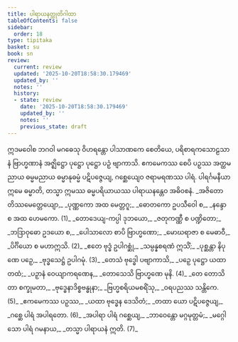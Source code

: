 ```yaml
---
title: ပါရာယနတ္ထုတိဂါထာ
tableOfContents: false
sidebar:
  order: 18
type: tipitaka
basket: su
book: sn
review:
  current: review
  updated: '2025-10-20T18:58:30.179469'
  updated_by: ''
  notes: ''
  history:
  - state: review
    date: '2025-10-20T18:58:30.179469'
    updated_by: ''
    notes: ''
    previous_state: draft
---
```



<DynamicBreadcrumb />


<ReviewStatus review={frontmatter.review} showDetails={true} />

<HypothesisAnnotation frontmatter={frontmatter} />

<Paragraph number="1333" book="sn">
ဣဒမဝေါစ ဘဂဝါ မဂဓေသု ဝိဟရန္တော ပါသာဏကေ စေတိယေ, ပရိစာရကသောဠသာနံ ဗြာဟ္မဏာနံ အဇ္ဈိဋ္ဌော ပုဋ္ဌော ပုဋ္ဌော ပဉှံ ဗျာကာသိ. ဧကမေကဿ စေပိ ပဉှဿ အတ္ထမညာယ ဓမ္မမညာယ ဓမ္မာနုဓမ္မံ ပဋိပဇ္ဇေယျ, ဂစ္ဆေယျေဝ ဇရာမရဏဿ ပါရံ. ပါရင်္ဂမနီယာ ဣမေ ဓမ္မာတိ, တသ္မာ ဣမဿ ဓမ္မပရိယာယဿ ပါရာယနန္တေဝ အဓိဝစနံ.
</Paragraph>

<Division number="1131" book="sn" e="ch" v="18" p="449">

<Paragraph number="1334" type="verses" book="sn">
_အဇိတော တိဿမေတ္တေယျော,_  
_ပုဏ္ဏကော အထ မေတ္တဂူ;_  
_ဓောတကော ဥပသီဝေါ စ,_  
_နန္ဒော စ အထ ဟေမကော. (1)_  

</Paragraph>

</Division>
<Division number="1132" book="sn" e="ch" v="18" p="449">

<Paragraph number="1335" type="verses" book="sn">
_တောဒေယျ-ကပ္ပါ ဒုဘယော,_  
_ဇတုကဏ္ဏီ စ ပဏ္ဍိတော;_  
_ဘဒြာဝုဓော ဥဒယော စ,_  
_ပေါသာလော စာပိ ဗြာဟ္မဏော;_  
_မောဃရာဇာ စ မေဓာဝီ,_  
_ပိင်္ဂိယော စ မဟာဣသိ. (2)_  

</Paragraph>

</Division>
<Division number="1133" book="sn" e="ch" v="18" p="449">

<Paragraph number="1336" type="verses" book="sn">
_ဧတေ ဗုဒ္ဓံ ဥပါဂစ္ဆုံ,_  
_သမ္ပန္နစရဏံ ဣသိံ;_  
_ပုစ္ဆန္တာ နိပုဏေ ပဉှေ,_  
_ဗုဒ္ဓသေဋ္ဌံ ဥပါဂမုံ. (3)_  

</Paragraph>

</Division>
<Division number="1134" book="sn" e="ch" v="18" p="449">

<Paragraph number="1337" type="verses" book="sn">
_တေသံ ဗုဒ္ဓေါ ပဗျာကာသိ,_  
_ပဉှေ ပုဋ္ဌော ယထာတထံ;_  
_ပဉှာနံ ဝေယျာကရဏေန,_  
_တောသေသိ ဗြာဟ္မဏေ မုနိ. (4)_  

</Paragraph>

</Division>
<Division number="1135" book="sn" e="ch" v="18" p="449">

<Paragraph number="1338" type="verses" book="sn">
_တေ တောသိတာ စက္ခုမတာ,_  
_ဗုဒ္ဓေနာဒိစ္စဗန္ဓုနာ;_  
_ဗြဟ္မစရိယမစရိံသု,_  
_ဝရပညဿ သန္တိကေ. (5)_  

</Paragraph>

</Division>
<Division number="1136" book="sn" e="ch" v="18" p="449">

<Paragraph number="1339" type="verses" book="sn">
_ဧကမေကဿ ပဉှဿ,_  
_ယထာ ဗုဒ္ဓေန ဒေသိတံ;_  
_တထာ ယော ပဋိပဇ္ဇေယျ,_  
_ဂစ္ဆေ ပါရံ အပါရတော. (6)_  

</Paragraph>

</Division>
<Division number="1137" book="sn" e="ch" v="18" p="449">

<Paragraph number="1340" type="verses" book="sn">
_အပါရာ ပါရံ ဂစ္ဆေယျ,_  
_ဘာဝေန္တော မဂ္ဂမုတ္တမံ;_  
_မဂ္ဂေါ သော ပါရံ ဂမနာယ,_  
_တသ္မာ ပါရာယနံ ဣတိ. (7)_
</Paragraph>
</Division>